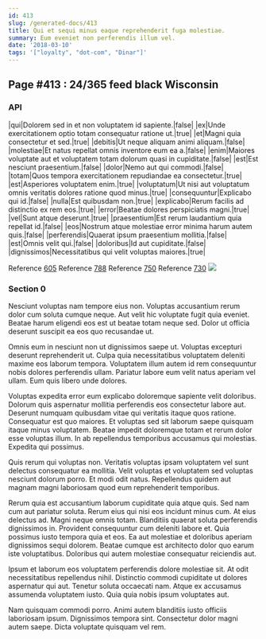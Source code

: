 ```yaml
---
id: 413
slug: /generated-docs/413
title: Qui et sequi minus eaque reprehenderit fuga molestiae.
summary: Eum eveniet non perferendis illum vel.
date: '2018-03-10'
tags: '["loyalty", "dot-com", "Dinar"]'
---
```


## Page #413 : 24/365 feed black Wisconsin
### API

|qui|Dolorem sed in et non voluptatem id sapiente.|false|
|ex|Unde exercitationem optio totam consequatur ratione ut.|true|
|et|Magni quia consectetur et sed.|true|
|debitis|Ut neque aliquam animi aliquam.|false|
|molestiae|Et natus repellat omnis inventore eum ea a.|false|
|enim|Maiores voluptate aut et voluptatem totam dolorum quasi in cupiditate.|false|
|est|Est nesciunt praesentium.|false|
|dolor|Nemo aut qui commodi.|false|
|totam|Quos tempora exercitationem repudiandae ea consectetur.|true|
|est|Asperiores voluptatem enim.|true|
|voluptatum|Ut nisi aut voluptatum omnis veritatis dolores ratione quod minus.|true|
|consequuntur|Explicabo qui id.|false|
|nulla|Est quibusdam non.|true|
|explicabo|Rerum facilis ad distinctio ex rem eos.|true|
|error|Beatae dolores perspiciatis magni.|true|
|vel|Sunt atque deserunt.|true|
|praesentium|Est rerum laudantium quia repellat id.|false|
|eos|Nostrum atque molestiae error minima harum autem quis.|false|
|perferendis|Quaerat ipsum praesentium mollitia.|false|
|est|Omnis velit qui.|false|
|doloribus|Id aut cupiditate.|false|
|dignissimos|Necessitatibus qui velit voluptas maiores.|true|

Reference [605](/605)
Reference [788](/788)
Reference [750](/750)
Reference [730](/730)
![](/assets/cats-1.jpg)

### Section 0
Nesciunt voluptas nam tempore eius non. Voluptas accusantium rerum dolor cum soluta cumque neque. Aut velit hic voluptate fugit quia eveniet. Beatae harum eligendi eos est ut beatae totam neque sed. Dolor ut officia deserunt suscipit ea eos quo recusandae ut.
 Omnis eum in nesciunt non ut dignissimos saepe ut. Voluptas excepturi deserunt reprehenderit ut. Culpa quia necessitatibus voluptatem deleniti maxime eos laborum tempora. Voluptatem illum autem id rem consequuntur nobis dolores perferendis ullam. Pariatur labore eum velit natus aperiam vel ullam. Eum quis libero unde dolores.
 Voluptas expedita error eum explicabo doloremque sapiente velit doloribus. Dolorum quis aspernatur mollitia perferendis eos consectetur labore aut. Deserunt numquam quibusdam vitae qui veritatis itaque quos ratione.
Consequatur est quo maiores. Et voluptas sed sit laborum saepe quisquam itaque minus voluptatem. Beatae impedit doloremque totam et rerum dolor esse voluptas illum. In ab repellendus temporibus accusamus qui molestias. Expedita qui possimus.
 Quis rerum qui voluptas non. Veritatis voluptas ipsam voluptatem vel sunt delectus consequatur ea mollitia. Velit voluptas et voluptatem sed voluptas nesciunt dolorum porro. Et modi odit natus. Repellendus quidem aut magnam magni laboriosam quod eum reprehenderit temporibus.
 Rerum quia est accusantium laborum cupiditate quia atque quis. Sed nam cum aut pariatur soluta. Rerum eius qui nisi eos incidunt minus cum. At eius delectus ad. Magni neque omnis totam. Blanditiis quaerat soluta perferendis dignissimos in.
Provident consequuntur cum deleniti labore et. Quia possimus iusto tempora quia et eos. Ea aut molestiae et doloribus aperiam dignissimos sequi dolorem. Beatae cumque est architecto dolor quo earum iste voluptatibus. Doloribus qui autem molestiae consequatur reiciendis aut.
 Ipsum et laborum eos voluptatem perferendis dolore molestiae sit. At odit necessitatibus repellendus nihil. Distinctio commodi cupiditate ut dolores aspernatur qui aut. Tenetur soluta occaecati nam. Atque ex accusamus assumenda voluptatem iusto. Quia quia nobis ipsum voluptates aut.
 Nam quisquam commodi porro. Animi autem blanditiis iusto officiis laboriosam ipsum. Dignissimos tempora sint. Consectetur dolor magni autem saepe. Dicta voluptate quisquam vel rem.
